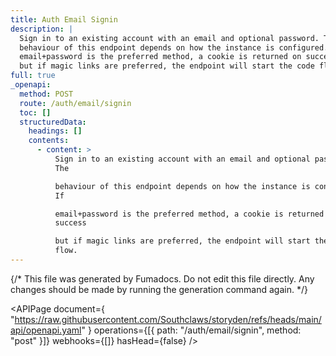 ```yaml
---
title: Auth Email Signin
description: |
  Sign in to an existing account with an email and optional password. The
  behaviour of this endpoint depends on how the instance is configured. If
  email+password is the preferred method, a cookie is returned on success
  but if magic links are preferred, the endpoint will start the code flow.
full: true
_openapi:
  method: POST
  route: /auth/email/signin
  toc: []
  structuredData:
    headings: []
    contents:
      - content: >
          Sign in to an existing account with an email and optional password.
          The

          behaviour of this endpoint depends on how the instance is configured.
          If

          email+password is the preferred method, a cookie is returned on
          success

          but if magic links are preferred, the endpoint will start the code
          flow.
---
```


{/* This file was generated by Fumadocs. Do not edit this file directly. Any changes should be made by running the generation command again. */}

<APIPage
  document={
    "https://raw.githubusercontent.com/Southclaws/storyden/refs/heads/main/api/openapi.yaml"
  }
  operations={[{ path: "/auth/email/signin", method: "post" }]}
  webhooks={[]}
  hasHead={false}
/>
